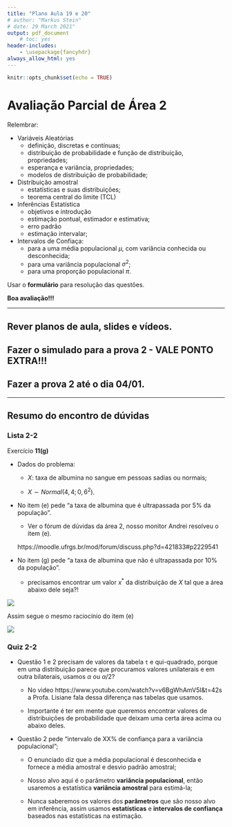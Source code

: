 ```yaml
---
title: "Plano Aula 19 e 20"
# author: "Markus Stein"
# date: 29 March 2021"
output: pdf_document
    # toc: yes
header-includes:
    - \usepackage{fancyhdr}
always_allow_html: yes
---
```

\addtolength{\headheight}{1.0cm}
\pagestyle{fancyplain} 
\lhead{\includegraphics[height=1.5cm]{logoIME.png}}
\rhead{\includegraphics[height=1.5cm]{logoEAD.png}}
\chead{UNIVERSIDADE FEDERAL DO RIO GRANDE DO SUL \\
INSTITUTO DE MATEMÁTICA E ESTATÍSTICA \\
DEPARTAMENTO DE ESTATÍSTICA \\
\vspace{0.3cm}
MAT02219 - Probabilidade e Estatística - 2021/2
}
\renewcommand{\headrulewidth}{0pt} 


```r
knitr::opts_chunk$set(echo = TRUE)
```

# Avaliação Parcial de Área 2

Relembrar:

* Variáveis Aleatórias
    + definição, discretas e contínuas;
    + distribuição de probabilidade e função de distribuição, propriedades;
    + esperança e variância, propriedades;
    + modelos de distribuição de probabilidade;

* Distribuição amostral
    + estatísticas e suas distribuições;
    + teorema central do limite (TCL)

* Inferências Estatística
    + objetivos e introdução
    + estimação pontual, estimador e estimativa;
    + erro padrão
    + estimação intervalar;

* Intervalos de Confiaça:
    + para a uma média populacional $\mu$, com variância conhecida ou desconhecida;
    + para uma variância populacional $\sigma^2$;
    + para uma proporção populacional $\pi$.
    
\vspace{0.5cm}

Usar o **formulário** para resolução das questões.

\vspace{0.5cm}

**Boa avaliação!!!**

<!-- \vspace{0.5cm} -->

***
## Rever planos de aula, slides e vídeos.
## Fazer o simulado para a prova 2 - VALE PONTO EXTRA!!!
## Fazer a prova 2 até o dia 04/01.
***  


\clearpage

<!-- \vspace{2.0cm} -->

<!-- ## Exercícios resolvidos -->
<!-- Pasta com slides de soluções de exercícios: em https://github.com/markus-stein/MAT02219EAD/tree/master/exercicios-resolvidos -->

<!-- * Probabilidade e sorteio sequencial, sem reposição -->
<!--     + slides: https://github.com/markus-stein/MAT02219EAD/blob/master/exercicios-resolvidos/exercicio-resolvido_sorteio-sequencial-caixas.pdf -->
<!--     + video: https://youtu.be/G27cskmrTyw -->

<!-- * Probabilidade condicional de dois eventos + BONUS -->
<!--     + slides: https://github.com/markus-stein/MAT02219EAD/blob/master/exercicios-resolvidos/exercicio-resolvido_probabilidade-condicional-conceito-concurso+bonus.pdf -->
<!--     + video: https://www.youtube.com/watch?v=RUqGhH3zuTg -->

<!-- * Probabilidade Sorteio Condicional -->
<!--     + slides: https://github.com/markus-stein/MAT02219EAD/blob/master/exercicios-resolvidos/exercicio-resolvido_probabilidade-sorteio-condicional-urna-duas-moedas.pdf -->
<!--     + video: https://www.youtube.com/watch?v=Q84qK1hgM54 -->


<!-- No `R` é possível gerar amostras, calcular a mádia de cada a mostra e plotar o histograma:   -->
<!-- (*usamos `replicate` para gerar 100 amostras de tamanho n= 25, 50 e 100*) -->

<!-- * a.a. de $X \sim Poisson(2)$ -->
<!-- ```{R, fig.height=2, fig.width=6, fig.align='center'} -->
<!-- par(mfrow=c(1,3)) -->
<!-- hist( colMeans( replicate( n = 100, rpois( n = 5, lambda = 2))), main="Poisson(2), n=5") -->
<!-- hist( colMeans( replicate( n = 100, rpois( n = 10, lambda = 2))), main="Poisson(2), n=10") -->
<!-- hist( colMeans( replicate( n = 100, rpois( n = 50, lambda = 2))), main="Poisson(2), n=50") -->
<!-- ``` -->

<!-- * $X \sim Uniforme(0,1)$ -->
<!-- ```{R, fig.height=2, fig.width=6, fig.align='center'} -->
<!-- par(mfrow=c(1,3)) -->
<!-- hist( colMeans( replicate( n = 100, runif( n = 5, min = 0, max = 1))), main="Uniforme(0,1), n=5") -->
<!-- hist( colMeans( replicate( n = 100, runif( n = 10, min = 0, max = 1))), main="Uniforme(0,1), n=10") -->
<!-- hist( colMeans( replicate( n = 100, runif( n = 50, min = 0, max = 1))), main="Uniforme(0,1), n=50") -->
<!-- ``` -->




## Resumo do encontro de dúvidas

### Lista 2-2 
Exercício **11(g)**

* Dados do problema:   

    + $X$: taxa de albumina no sangue em pessoas sadias ou normais;   
    
    + $X \sim Normal(4,4; 0,6^2)$.   

* No item (e) pede "a taxa de albumina que é ultrapassada por 5% da população".     

    + Ver o fórum de dúvidas da área 2, nosso monitor Andrei resolveu o item (e).    
    
    https://moodle.ufrgs.br/mod/forum/discuss.php?d=421833#p2229541

* No item (g) pede "a taxa de albumina que não é ultrapassada por 10% da população".    

    + precisamos encontrar um valor $x^*$ da distribuição de $X$ tal que a área abaixo dele seja?!  

![](lista2-2ex11g.png)

Assim segue o mesmo raciocínio do item (e)  

![](lista2-2ex11g2.png)


### Quiz 2-2
* Questão 1 e 2 precisam de valores da tabela `t` e qui-quadrado, porque em uma distribuição parece que procuramos valores unilaterais e em outra bilaterais, usamos $\alpha$ ou $\alpha/2$?      

    + No video https://www.youtube.com/watch?v=v6BgWhAmV5I&t=42s a Profa. Lisiane fala dessa diferença nas tabelas que usamos.      
    
    + Importante é ter em mente que queremos encontrar valores de distribuições de probabilidade que deixam uma certa área acima ou abaixo deles.     
    
* Questão 2 pede "intervalo de XX% de confiança para a variância populacional";      

    + O enunciado diz que a média populacional é desconhecida e fornece a média amostral e desvio padrão amostral;      
    
    + Nosso alvo aqui é o parâmetro **variância populacional**, então usaremos a estatística **variância amostral** para estimá-la;    
    
    + Nunca saberemos os valores dos **parâmetros** que são nosso alvo em inferência, assim usamos **estatísticas** e **intervalos de confiança** baseados nas estatísticas na estimação.